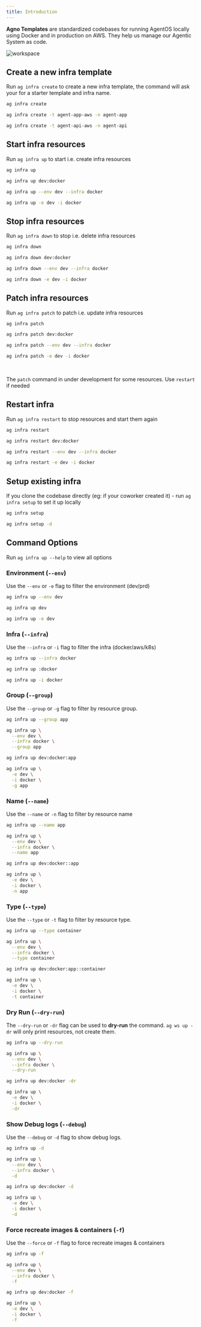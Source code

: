```yaml
---
title: Introduction
---
```


**Agno Templates** are standardized codebases for running AgentOS locally using Docker and in production on AWS. They help us manage our Agentic System as code.

![workspace](/images/workspace.png)

## Create a new infra template

Run `ag infra create` to create a new infra template, the command will ask your for a starter template and infra name.

<CodeGroup>

```bash Create Infra Template
ag infra create
```

```bash Create Agent App
ag infra create -t agent-app-aws -n agent-app
```

```bash Create Agent API
ag infra create -t agent-api-aws -n agent-api
```

</CodeGroup>

## Start infra resources

Run `ag infra up` to start i.e. create infra resources

<CodeGroup>

```bash terminal
ag infra up
```

```bash shorthand
ag infra up dev:docker
```

```bash full options
ag infra up --env dev --infra docker
```

```bash short options
ag infra up -e dev -i docker
```

</CodeGroup>

## Stop infra resources

Run `ag infra down` to stop i.e. delete infra resources

<CodeGroup>

```bash terminal
ag infra down
```

```bash shorthand
ag infra down dev:docker
```

```bash full options
ag infra down --env dev --infra docker
```

```bash short options
ag infra down -e dev -i docker
```

</CodeGroup>

## Patch infra resources

Run `ag infra patch` to patch i.e. update infra resources

<CodeGroup>

```bash terminal
ag infra patch
```

```bash shorthand
ag infra patch dev:docker
```

```bash full options
ag infra patch --env dev --infra docker
```

```bash short options
ag infra patch -e dev -i docker
```

</CodeGroup>

<br />

<Note>

The `patch` command in under development for some resources. Use `restart` if needed

</Note>

## Restart infra

Run `ag infra restart` to stop resources and start them again

<CodeGroup>

```bash terminal
ag infra restart
```

```bash shorthand
ag infra restart dev:docker
```

```bash full options
ag infra restart --env dev --infra docker
```

```bash short options
ag infra restart -e dev -i docker
```

</CodeGroup>

## Setup existing infra

If you clone the codebase directly (eg: if your coworker created it) - run `ag infra setup` to set it up locally

<CodeGroup>

```bash terminal
ag infra setup
```

```bash with debug logs
ag infra setup -d
```

</CodeGroup>

## Command Options

<Note>Run `ag infra up --help` to view all options</Note>

### Environment (`--env`)

Use the `--env` or `-e` flag to filter the environment (dev/prd)

<CodeGroup>

```bash flag
ag infra up --env dev
```

```bash shorthand
ag infra up dev
```

```bash short options
ag infra up -e dev
```

</CodeGroup>

### Infra (`--infra`)

Use the `--infra` or `-i` flag to filter the infra (docker/aws/k8s)

<CodeGroup>

```bash flag
ag infra up --infra docker
```

```bash shorthand
ag infra up :docker
```

```bash short options
ag infra up -i docker
```

</CodeGroup>

### Group (`--group`)

Use the `--group` or `-g` flag to filter by resource group.

<CodeGroup>

```bash flag
ag infra up --group app
```

```bash full options
ag infra up \
  --env dev \
  --infra docker \
  --group app
```

```bash shorthand
ag infra up dev:docker:app
```

```bash short options
ag infra up \
  -e dev \
  -i docker \
  -g app
```

</CodeGroup>

### Name (`--name`)

Use the `--name` or `-n` flag to filter by resource name

<CodeGroup>

```bash flag
ag infra up --name app
```

```bash full options
ag infra up \
  --env dev \
  --infra docker \
  --name app
```

```bash shorthand
ag infra up dev:docker::app
```

```bash short options
ag infra up \
  -e dev \
  -i docker \
  -n app
```

</CodeGroup>

### Type (`--type`)

Use the `--type` or `-t` flag to filter by resource type.

<CodeGroup>

```bash flag
ag infra up --type container
```

```bash full options
ag infra up \
  --env dev \
  --infra docker \
  --type container
```

```bash shorthand
ag infra up dev:docker:app::container
```

```bash short options
ag infra up \
  -e dev \
  -i docker \
  -t container
```

</CodeGroup>

### Dry Run (`--dry-run`)

The `--dry-run` or `-dr` flag can be used to **dry-run** the command. `ag ws up -dr` will only print resources, not create them.

<CodeGroup>

```bash flag
ag infra up --dry-run
```

```bash full options
ag infra up \
  --env dev \
  --infra docker \
  --dry-run
```

```bash shorthand
ag infra up dev:docker -dr
```

```bash short options
ag infra up \
  -e dev \
  -i docker \
  -dr
```

</CodeGroup>

### Show Debug logs (`--debug`)

Use the `--debug` or `-d` flag to show debug logs.

<CodeGroup>

```bash flag
ag infra up -d
```

```bash full options
ag infra up \
  --env dev \
  --infra docker \
  -d
```

```bash shorthand
ag infra up dev:docker -d
```

```bash short options
ag infra up \
  -e dev \
  -i docker \
  -d
```

</CodeGroup>

### Force recreate images & containers (`-f`)

Use the `--force` or `-f` flag to force recreate images & containers

<CodeGroup>

```bash flag
ag infra up -f
```

```bash full options
ag infra up \
  --env dev \
  --infra docker \
  -f
```

```bash shorthand
ag infra up dev:docker -f
```

```bash short options
ag infra up \
  -e dev \
  -i docker \
  -f
```

</CodeGroup>
